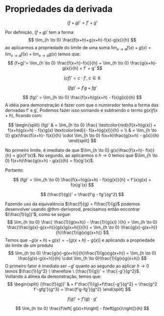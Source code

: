 # Propriedades da derivada


:::{#thm-derivadd name="Adição"}

$$
    (f + g)' = f' + g'
$$

::: {.proof}

Por definição, $(f+g)'$ tem a forma: 
$$
    \lim_{h \to 0} \frac{f(x+h)+g(x+h)-f(x)-g(x)}{h}
$$ 
ao aplicarmos a propriedade do limite de uma soma $\lim_{x\to a}f(x)+g(x) = \lim_{x\to a}f(x)+\lim_{x\to a}g(x)$ temos que: 
$$
    (f+g)'= \lim_{h \to 0} \frac{f(x+h)-f(x)}{h} + \lim_{h \to 0} \frac{g(x+h)-g(x)}{h} = f' + g'
$$
:::

:::

:::{#thm-derivlinear name="Lineraridade"}
$$
    (cf)' = c \cdot  f', \ c \in \mathbb{R}
$$
:::

:::{#thm-derivprod name="Produto --- Regra de Leibniz"}
$$
    (fg)' = f'g + fg'
$$

::: {.proof}
$$
    (fg)' = \lim_{h \to 0} \frac{f(x+h)g(x+h) - f(x)g(x)}{h}
$$
A idéia para demonstração é fazer com que o numerador tenha a forma das derivadas f' e g',
Podemos fazer isso somando e subtraindo o termo $g(x)f(x+h)$, ficando com:

$$
    \begin{split}
        (fg)' & =  \lim_{h \to 0} \frac{ \textcolor{red}{f(x+h)g(x)}  + f(x+h)g(x+h) - f(x)g(x) \textcolor{red}{- f(x+h)g(x)}}{h} = \\
              &  =  \lim_{h \to 0} g(x)\frac{f(x+h)- f(x)}{h} \cdot \lim_{h \to 0} f(x+h)\frac{g(x+h) - g(x)}{h}
    \end{split}
$$

No primeiro limite, é imediato de que $\lim_{h \to 0} g(x)\frac{f(x+h)- f(x)}{h} = g(x)f'(x)$. 
No segundo, ao aplicarmos o $h \to 0$ temos que $\lim_{h \to 0} f(x+h)\frac{g(x+h) - g(x)}{h} = f(x)g'(x)$.

Portanto:

$$
(fg)' = \lim_{h \to 0} \frac{f(x+h)g(x+h) - f(x)g(x)}{h} = f'(x)g(x) + f(x)g'(x)
$$
:::

:::

:::{#thm-derivdiv name="Quociente"}
$$
    (\frac{f}{g})' = \frac{f'g - fg'}{g^2}
$$

::: {.proof}
Fazendo uso da equivalência $\frac{f}{g} = f\frac{1}{g}$ podemos desenvolver usando @thm-derivprod, precisamos então encontrar $(\frac{1}{g})'$, como se segue:
$$
    \lim_{h \to 0} \frac{ \frac{1}{g(x+h)} - \frac{1}{g(x)} }{h} = 
    \lim_{h \to 0} \frac{\frac{g(x)-g(x+h)}{g(x)g(x+h)}}{h} =
    \lim_{h \to 0} \frac{g(x)-g(x+h)}{h}\frac{1}{g(x)g(x+h)}
$$
Temos que $-g(x+h)+g(x) = -\left[g(x+h) - g(x)\right]$ e aplicando a propriedade do limite de um produto
$$
    \lim_{h \to 0} \frac{g(x)-g(x+h)}{h}\frac{1}{g(x)g(x+h)} = 
    \lim_{h \to 0} \frac{g(x)-g(x+h)}{h} \cdot \lim_{h \to 0}\frac{1}{g(x)g(x+h)}
$$
O primeiro fator é imediato ser $-g'$ quanto ao segundo ao aplicar $h \to 0$ 
temos $\frac{1}{g^2} \ \therefore \ (\frac{1}{g})' = \frac{-g'}{g^2}$.
Voltando a alínea da demonstração, temos que:
$$
    \begin{split}
        (\frac{f}{g})' & = f'\frac{1}{g}+f\frac{-g'}{g^2} = \frac{g^2 f'-gfg'}{g^3} = \frac{f'g-fg'}{g^2}
    \end{split}
$$
:::

:::

:::{#thm-derivcadeia name="Regra da Cadeia --- Derivação de funcões compostas"}
$$
    f(g)' = f'(g) \cdot g'
$$

:::{.proof}
$$
    \lim_{h \to 0} \frac{f\left[ g(x)+h\right] - f\left[g(x)\right]}{h}
$$ 
:::

:::



